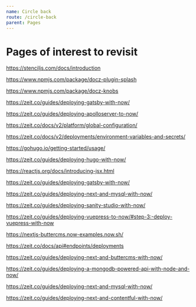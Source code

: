 ```yaml
---
name: Circle back
route: /circle-back
parent: Pages
---
```


# Pages of interest to revisit

https://stenciljs.com/docs/introduction

https://www.npmjs.com/package/docz-plugin-splash

https://www.npmjs.com/package/docz-knobs

https://zeit.co/guides/deploying-gatsby-with-now/

https://zeit.co/guides/deploying-apolloserver-to-now/

https://zeit.co/docs/v2/platform/global-configuration/

https://zeit.co/docs/v2/deployments/environment-variables-and-secrets/

https://gohugo.io/getting-started/usage/

https://zeit.co/guides/deploying-hugo-with-now/

https://reactjs.org/docs/introducing-jsx.html

https://zeit.co/guides/deploying-gatsby-with-now/

https://zeit.co/guides/deploying-next-and-mysql-with-now/

https://zeit.co/guides/deploying-sanity-studio-with-now/

https://zeit.co/guides/deploying-vuepress-to-now/#step-3:-deploy-vuepress-with-now

https://nextjs-buttercms.now-examples.now.sh/

https://zeit.co/docs/api#endpoints/deployments

https://zeit.co/guides/deploying-next-and-buttercms-with-now/


https://zeit.co/guides/deploying-a-mongodb-powered-api-with-node-and-now/

https://zeit.co/guides/deploying-next-and-mysql-with-now/

https://zeit.co/guides/deploying-next-and-contentful-with-now/